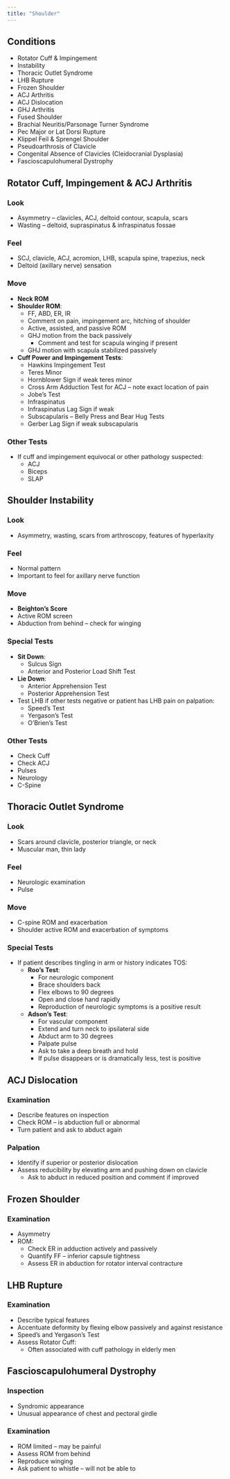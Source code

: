 ```yaml
---
title: "Shoulder"
---
```


## Conditions

-   Rotator Cuff & Impingement
-   Instability
-   Thoracic Outlet Syndrome
-   LHB Rupture
-   Frozen Shoulder
-   ACJ Arthritis
-   ACJ Dislocation
-   GHJ Arthritis
-   Fused Shoulder
-   Brachial Neuritis/Parsonage Turner Syndrome
-   Pec Major or Lat Dorsi Rupture
-   Klippel Feil & Sprengel Shoulder
-   Pseudoarthrosis of Clavicle
-   Congenital Absence of Clavicles (Cleidocranial Dysplasia)
-   Fascioscapulohumeral Dystrophy

## Rotator Cuff, Impingement & ACJ Arthritis

### Look

-   Asymmetry – clavicles, ACJ, deltoid contour, scapula, scars
-   Wasting – deltoid, supraspinatus & infraspinatus fossae

### Feel

-   SCJ, clavicle, ACJ, acromion, LHB, scapula spine, trapezius, neck
-   Deltoid (axillary nerve) sensation

### Move

-   **Neck ROM**
-   **Shoulder ROM**:
    -   FF, ABD, ER, IR
    -   Comment on pain, impingement arc, hitching of shoulder
    -   Active, assisted, and passive ROM
    -   GHJ motion from the back passively
        -   Comment and test for scapula winging if present
    -   GHJ motion with scapula stabilized passively
-   **Cuff Power and Impingement Tests**:
    -   Hawkins Impingement Test
    -   Teres Minor
    -   Hornblower Sign if weak teres minor
    -   Cross Arm Adduction Test for ACJ – note exact location of pain
    -   Jobe’s Test
    -   Infraspinatus
    -   Infraspinatus Lag Sign if weak
    -   Subscapularis – Belly Press and Bear Hug Tests
    -   Gerber Lag Sign if weak subscapularis

### Other Tests

-   If cuff and impingement equivocal or other pathology suspected:
    -   ACJ
    -   Biceps
    -   SLAP

## Shoulder Instability

### Look

-   Asymmetry, wasting, scars from arthroscopy, features of hyperlaxity

### Feel

-   Normal pattern
-   Important to feel for axillary nerve function

### Move

-   **Beighton’s Score**
-   Active ROM screen
-   Abduction from behind – check for winging

### Special Tests

-   **Sit Down**:
    -   Sulcus Sign
    -   Anterior and Posterior Load Shift Test
-   **Lie Down**:
    -   Anterior Apprehension Test
    -   Posterior Apprehension Test
-   Test LHB if other tests negative or patient has LHB pain on palpation:
    -   Speed’s Test
    -   Yergason’s Test
    -   O’Brien’s Test

### Other Tests

-   Check Cuff
-   Check ACJ
-   Pulses
-   Neurology
-   C-Spine

## Thoracic Outlet Syndrome

### Look

-   Scars around clavicle, posterior triangle, or neck
-   Muscular man, thin lady

### Feel

-   Neurologic examination
-   Pulse

### Move

-   C-spine ROM and exacerbation
-   Shoulder active ROM and exacerbation of symptoms

### Special Tests

-   If patient describes tingling in arm or history indicates TOS:
    -   **Roo’s Test**:
        -   For neurologic component
        -   Brace shoulders back
        -   Flex elbows to 90 degrees
        -   Open and close hand rapidly
        -   Reproduction of neurologic symptoms is a positive result
    -   **Adson’s Test**:
        -   For vascular component
        -   Extend and turn neck to ipsilateral side
        -   Abduct arm to 30 degrees
        -   Palpate pulse
        -   Ask to take a deep breath and hold
        -   If pulse disappears or is dramatically less, test is positive

## ACJ Dislocation

### Examination

-   Describe features on inspection
-   Check ROM – is abduction full or abnormal
-   Turn patient and ask to abduct again

### Palpation

-   Identify if superior or posterior dislocation
-   Assess reducibility by elevating arm and pushing down on clavicle
    -   Ask to abduct in reduced position and comment if improved

## Frozen Shoulder

### Examination

-   Asymmetry
-   ROM:
    -   Check ER in adduction actively and passively
    -   Quantify FF – inferior capsule tightness
    -   Assess ER in abduction for rotator interval contracture

## LHB Rupture

### Examination

-   Describe typical features
-   Accentuate deformity by flexing elbow passively and against resistance
-   Speed’s and Yergason’s Test
-   Assess Rotator Cuff:
    -   Often associated with cuff pathology in elderly men

## Fascioscapulohumeral Dystrophy

### Inspection

-   Syndromic appearance
-   Unusual appearance of chest and pectoral girdle

### Examination

-   ROM limited – may be painful
-   Assess ROM from behind
-   Reproduce winging
-   Ask patient to whistle – will not be able to
